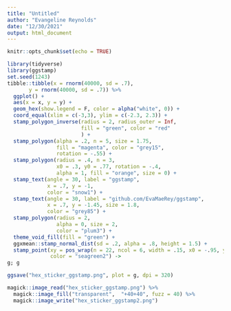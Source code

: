 ```yaml
---
title: "Untitled"
author: "Evangeline Reynolds"
date: "12/30/2021"
output: html_document
---
```


```r
knitr::opts_chunk$set(echo = TRUE)
```



```r
library(tidyverse)
library(ggstamp)  
set.seed(1243)
tibble::tibble(x = rnorm(40000, sd = .7),
       y = rnorm(40000, sd = .7)) %>% 
  ggplot() + 
  aes(x = x, y = y) +
  geom_hex(show.legend = F, color = alpha("white", 0)) + 
  coord_equal(xlim = c(-3,3), ylim = c(-2.3, 2.3)) + 
  stamp_polygon_inverse(radius = 2, radius_outer = Inf, 
                        fill = "green", color = "red"
                        ) +
  stamp_polygon(alpha = .2, n = 5, size = 1.75,
                fill = "magenta", color = "grey15",
                rotation = -.55) + 
  stamp_polygon(radius = .4, n = 3,
                x0 = .3, y0 = .77, rotation = -.4,
                alpha = 1, fill = "orange", size = 0) + 
  stamp_text(angle = 30, label = "ggstamp",
             x = .7, y = -1,
             color = "snow1") + 
  stamp_text(angle = 30, label = "github.com/EvaMaeRey/ggstamp",
             x = .7, y = -1.45, size = 1.8,
             color = "grey85") + 
  stamp_polygon(radius = 2, 
                alpha = 0, size = 2,
                color = "plum3") + 
  theme_void_fill(fill = "green") +
  ggxmean::stamp_normal_dist(sd = .2, alpha = .8, height = 1.5) + 
  stamp_point(xy = pos_wrap(n = 22, ncol = 6, width = .15, x0 = -.95, y0 = -.3), size = 3,
              color = "seagreen2") ->
g; g
```


```r
ggsave("hex_sticker_ggstamp.png", plot = g, dpi = 320) 

magick::image_read("hex_sticker_ggstamp.png") %>% 
  magick::image_fill("transparent",  "+40+40", fuzz = 40) %>% 
  magick::image_write("hex_sticker_ggstamp2.png")
```

